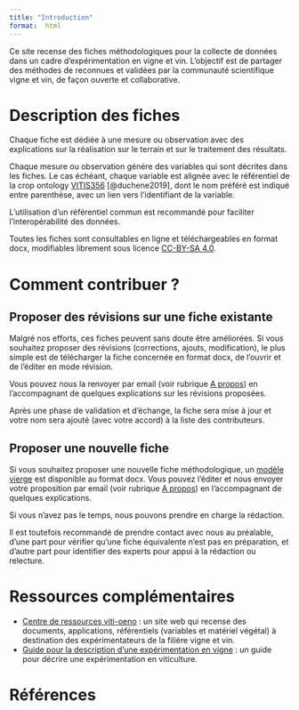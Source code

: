 ```yaml
---
title: "Introduction"
format:  html
---
```


Ce site recense des fiches méthodologiques pour la collecte de données dans un cadre d'expérimentation en vigne et vin. L'objectif est de partager des méthodes de reconnues et validées par la communauté scientifique vigne et vin, de façon ouverte et collaborative.

# Description des fiches

Chaque fiche est dédiée à une mesure ou observation avec des explications sur la réalisation sur le terrain et sur le traitement des résultats.

Chaque mesure ou observation génére des variables qui sont décrites dans les fiches. Le cas échéant, chaque variable est alignée avec le référentiel de la crop ontology [VITIS356](https://cropontology.org/term/CO_356:ROOT) [@duchene2019], dont le nom préféré est indiqué entre parenthèse, avec un lien vers l'identifiant de la variable. 

L'utilisation d'un référentiel commun est recommandé pour faciliter l'interopérabilité des données.

::: callout-tip
Toutes les fiches sont consultables en ligne et téléchargeables en format docx, modifiables librement sous licence [CC-BY-SA 4.0](https://creativecommons.org/licenses/by-sa/4.0/).
:::

# Comment contribuer ?

## Proposer des révisions sur une fiche existante

Malgré nos efforts, ces fiches peuvent sans doute être améliorées. Si vous souhaitez proposer des révisions (corrections, ajouts, modification), le plus simple est de télécharger la fiche concernée en format docx, de l'ouvrir et de l'éditer en mode révision.

Vous pouvez nous la renvoyer par email (voir rubrique [A propos](about.qmd)) en l'accompagnant de quelques explications sur les révisions proposées.

Après une phase de validation et d'échange, la fiche sera mise à jour et votre nom sera ajouté (avec votre accord) à la liste des contributeurs.

## Proposer une nouvelle fiche

Si vous souhaitez proposer une nouvelle fiche méthodologique, un [modèle vierge](template_fiche.docx) est disponible au format docx. Vous pouvez l'éditer et nous envoyer votre proposition par email (voir rubrique [A propos](about.qmd)) en l'accompagnant de quelques explications.

Si vous n'avez pas le temps, nous pouvons prendre en charge la rédaction.

::: callout-caution
Il est toutefois recommandé de prendre contact avec nous au préalable, d'une part pour vérifier qu'une fiche équivalente n'est pas en préparation, et d'autre part pour identifier des experts pour appui à la rédaction ou relecture.
:::

# Ressources complémentaires

- [Centre de ressources viti-oeno](https://vitioeno.mistea.inrae.fr/resource/app/) : un site web qui recense des documents, applications, référentiels (variables et matériel végétal) à destination des expérimentateurs de la filière vigne et vin.
- [Guide pour la description d’une expérimentation en vigne](https://vignevin.github.io/standard_guide/) : un guide pour décrire une expérimentation en viticulture. 


# Références

